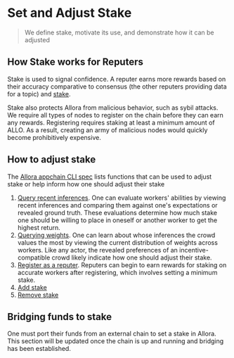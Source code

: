 # Set and Adjust Stake

> We define stake, motivate its use, and demonstrate how it can be adjusted

## How Stake works for Reputers

Stake is used to signal confidence. A reputer earns more rewards based on their accuracy comparative to consensus (the other reputers providing data for a topic) and [stake](/home/key-terms#stake).

Stake also protects Allora from malicious behavior, such as sybil attacks. We require all types of nodes to register on the chain before they can earn any rewards. Registering requires staking at least a minimum amount of ALLO. As a result, creating an army of malicious nodes would quickly become prohibitively expensive.

## How to adjust stake

The [Allora appchain CLI spec](../learn/cli) lists functions that can be used to adjust stake or help inform how one should adjust their stake

1. [Query recent inferences](/devs/consumers/onchain-query-existing-data). One can evaluate workers' abilities by viewing recent inferences and comparing them against one's expectations or revealed ground truth. These evaluations determine how much stake one should be willing to place in oneself or another worker to get the highest return.
2. [Querying weights](/devs/consumers/onchain-query-existing-data). One can learn about whose inferences the crowd values the most by viewing the current distribution of weights across workers. Like any actor, the revealed preferences of an incentive-compatible crowd likely indicate how one should adjust their stake.
3. [Register as a reputer](/devs/reputers/register-reputer-node). Reputers can begin to earn rewards for staking on accurate workers after registering, which involves setting a minimum stake.
4. [Add stake](/devs/reference/allorad#add-stake)
5. [Remove stake](/devs/reference/allorad#remove-stake-from-a-topic)

## Bridging funds to stake

One must port their funds from an external chain to set a stake in Allora. This section will be updated once the chain is up and running and bridging has been established.
